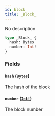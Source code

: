 ```yaml
---
id: block
title: _Block_
---
```


No description

```graphql
type _Block_ {
  hash: Bytes
  number: Int!
}
```

### Fields

#### `hash` ([`Bytes`](/schema/scalars/bytes))

The hash of the block

#### `number` ([`Int!`](/schema/scalars/int))

The block number
